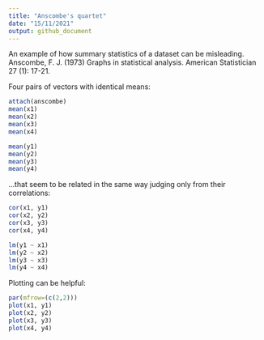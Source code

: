 ```yaml
---
title: "Anscombe's quartet"
date: "15/11/2021"
output: github_document
---
```


An example of how summary statistics of a dataset can be misleading. Anscombe, F. J. (1973) Graphs in statistical analysis. American Statistician 27 (1): 17-21.

Four pairs of vectors with identical means:

```r
attach(anscombe)
mean(x1)
mean(x2)
mean(x3)
mean(x4)

mean(y1)
mean(y2)
mean(y3)
mean(y4)
```

...that seem to be related in the same way judging only from their correlations:

```r
cor(x1, y1)
cor(x2, y2)
cor(x3, y3)
cor(x4, y4)

lm(y1 ~ x1)
lm(y2 ~ x2)
lm(y3 ~ x3)
lm(y4 ~ x4)
```

Plotting can be helpful:

```r
par(mfrow=(c(2,2)))
plot(x1, y1)
plot(x2, y2)
plot(x3, y3)
plot(x4, y4)
```

